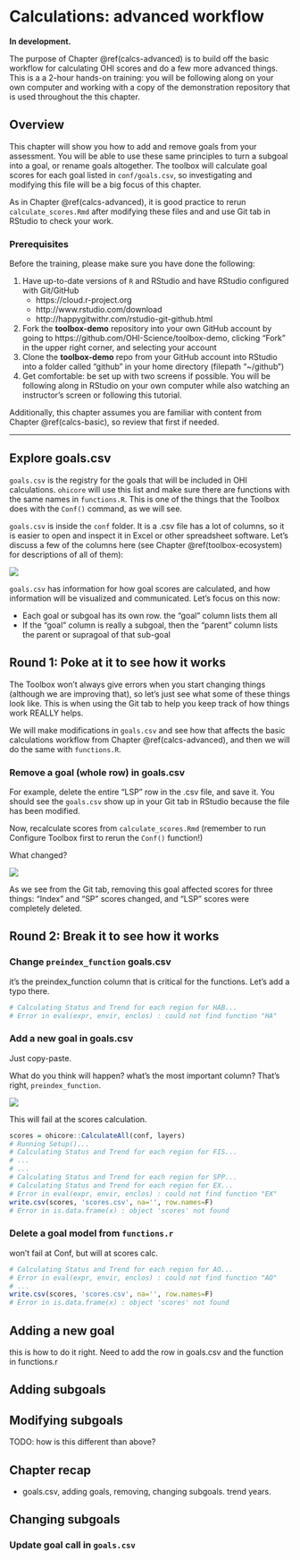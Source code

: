 # Calculations: advanced workflow {#calcs-advanced}

<!--- For reference: 

- http://ohi-science.org/manual/#removing-goals-and-sub-goals 
- Manual md (easier to search): https://github.com/OHI-Science/ohimanual/blob/gh-pages/3_conduct_manual/ohi-manual.md
--->

**In development.** 

The purpose of Chapter \@ref(calcs-advanced) is to build off the basic workflow for calculating OHI scores and do a few more advanced things. This is a a 2-hour hands-on training: you will be following along on your own computer and working with a copy of the demonstration repository that is used throughout the this chapter.

## Overview

This chapter will show you how to add and remove goals from your assessment. You will be able to use these same principles to turn a subgoal into a goal, or rename goals altogether. The toolbox will calculate goal scores for each goal listed in `conf/goals.csv`, so investigating and modifying this file will be a big focus of this chapter. 

As in Chapter \@ref(calcs-advanced), it is good practice to rerun `calculate_scores.Rmd` after modifying these files and and use Git tab in RStudio to check your work. 

<!---TODO: add commits, sync to this. we'll also be reverting a lot as we test things. --->

### Prerequisites

Before the training, please make sure you have done the following: 

1. Have up-to-date versions of `R` and RStudio and have RStudio configured with Git/GitHub <!--- TODO (Chapter \@ref(datascience))--->
    - https://cloud.r-project.org
    - http://www.rstudio.com/download 
    - http://happygitwithr.com/rstudio-git-github.html 
1. Fork the **toolbox-demo** repository into your own GitHub account by going to https://github.com/OHI-Science/toolbox-demo, clicking "Fork" in the upper right corner, and selecting your account
1. Clone the **toolbox-demo** repo from your GitHub account into RStudio into a folder called "github" in your home directory (filepath "~/github")
1. Get comfortable: be set up with two screens if possible. You will be following along in RStudio on your own computer while also watching an instructor's screen or following this tutorial.

Additionally, this chapter assumes you are familiar with content from Chapter \@ref(calcs-basic), so review that first if needed. 

----

## Explore goals.csv

`goals.csv` is the registry for the goals that will be included in OHI calculations. `ohicore` will use this list and make sure there are functions with the same names in `functions.R`. This is one of the things that the Toolbox does with the `Conf()` command, as we will see.

`goals.csv` is inside the `conf` folder. It is a .csv file has a lot of columns, so it is easier to open and inspect it in Excel or other spreadsheet software. Let's discuss a few of the columns here (see Chapter \@ref(toolbox-ecosystem) for descriptions of all of them): 

![](https://docs.google.com/drawings/d/e/2PACX-1vRtfUuMpuS49gBTIKRYDsdMmG_0S8V9vxsaaUNQjX-EFn0HnO8xvPygmCDIBRY4JsMluzNBiTYZUv9B/pub?w=960&h=336)

`goals.csv` has information for how goal scores are calculated, and how information will be visualized and communicated. Let's focus on this now: 

- Each goal or subgoal has its own row. the "goal" column lists them all
- If the "goal" column is really a subgoal, then the "parent" column lists the parent or supragoal of that sub-goal

<!--- 
This is where it happens:
```r
conf = ohicore::Conf('conf')
```

TODO ohicore: Conf() should check that all entries in goals.csv are present in functions.r, but it doesn't. 
--->

## Round 1: Poke at it to see how it works

The Toolbox won't always give errors when you start changing things (although we are improving that), so let's just see what some of these things look like. This is when using the Git tab to help you keep track of how things work REALLY helps.

We will make modifications in `goals.csv` and see how that affects the basic calculations workflow from Chapter \@ref(calcs-advanced), and then we will do the same with `functions.R`.

### Remove a goal (whole row) in goals.csv

For example, delete the entire "LSP" row in the .csv file, and save it. You should see the `goals.csv` show up in your Git tab in RStudio because the file has been modified. 

Now, recalculate scores from `calculate_scores.Rmd` (remember to run Configure Toolbox first to rerun the `Conf()` function!)  

What changed?

![](https://docs.google.com/drawings/d/19e7TVvpjUql46afZ38fXfkeKQ5sIkxXSnRIbJjxBzkk/pub?w=960&h=528)

As we see from the Git tab, removing this goal affected scores for three things: "Index" and "SP" scores changed, and "LSP" scores were completely deleted.

<!---TODO: for both a goal and subgoal --->

## Round 2: Break it to see how it works

### Change `preindex_function` goals.csv

it's the preindex_function column that is critical for the functions. 
Let's add a typo there. 

```r
# Calculating Status and Trend for each region for HAB...
# Error in eval(expr, envir, enclos) : could not find function "HA"
```


### Add a new goal in goals.csv

Just copy-paste. 

What do you think will happen? what's the most important column? That's right, `preindex_function`.

![](https://docs.google.com/drawings/d/1yHSVfXvNu5hSTEa12uSD7mGQAUNDBSsgkaKYj01nEYc/pub?w=960&h=192)

This will fail at the scores calculation. 

```r
scores = ohicore::CalculateAll(conf, layers)
# Running Setup()...
# Calculating Status and Trend for each region for FIS...
# ...
# ...
# Calculating Status and Trend for each region for SPP...
# Calculating Status and Trend for each region for EX...
# Error in eval(expr, envir, enclos) : could not find function "EX"
write.csv(scores, 'scores.csv', na='', row.names=F)
# Error in is.data.frame(x) : object 'scores' not found
```

### Delete a goal model from `functions.r`

won't fail at Conf, but will at scores calc.
```r
# Calculating Status and Trend for each region for AO...
# Error in eval(expr, envir, enclos) : could not find function "AO"
# ...
write.csv(scores, 'scores.csv', na='', row.names=F)
# Error in is.data.frame(x) : object 'scores' not found
```

## Adding a new goal

this is how to do it right. Need to add the row in goals.csv and the function in functions.r

## Adding subgoals

## Modifying subgoals
TODO: how is this different than above?



## Chapter recap

- goals.csv, adding goals, removing, changing subgoals. trend years. 

## Changing subgoals 

### Update goal call in `goals.csv`

<!---TODISCUSS: maybe this detail should go somewhere else and then just referenced here? Because will also need this information referenced in the ## Removing Goals and ## Changing Subgoals sections --->

<!--- NOTE: this is where we'll talk about adding/removing goals/subgoals, and goals.csv. First will talk to Mel about goals.csv's future: maybe having them just written in functions.r, and have ohicore pull from that to make a full list --->

<!---
`goals.csv` in the `conf` folder provides input information for `functions.r`, particularly about function calls. These are indicated by two columns: *preindex_function* (functions for all goals that do not have sub-goals, and functions for all sub-goals) and *postindex_function* (functions for goals with sub-goals).

In the `preindex_fuction`, you could specify variables such as _status_year_ and _trend_year_, which you can call in your goal function. Note that it is not necessary to specify those variables. If you do not use them in your function as in the CS example, you could delete those variables in `preindex_function`.


_Changing goal weights will be done here by editing the value in the *weight* column. Weights do not need to be 0-1 or add up to 10; weights will be scaled as a proportion of the number of goals assessed. The ten goals are weighted equally by default._


![](https://docs.google.com/drawings/d/17BgYSw2sHbZvHNjUqBlTG-kCOAAn7o6a65O37s0S_es/pub?h=500)

![](https://docs.google.com/drawings/d/1o2wtJ9KCPDyGPH9Y4unmALG6BlxX9lmJ_PakDDiQrLo/pub?h=500)


Add sections or new chapter about 
Pressures/Resil:




Testing a figure
To create a figure: 
- [drawings folder](https://drive.google.com/drive/u/1/folders/0B9RHfIEZlRcaS1FXWW9EZVBDMHc?ogsrc=32), new drawing
- mac shortcut for screenshot to the clipboard!
- then Edit > Publish to the Web...
- Click publish, then OK 
- paste that link into ![]()

--->

